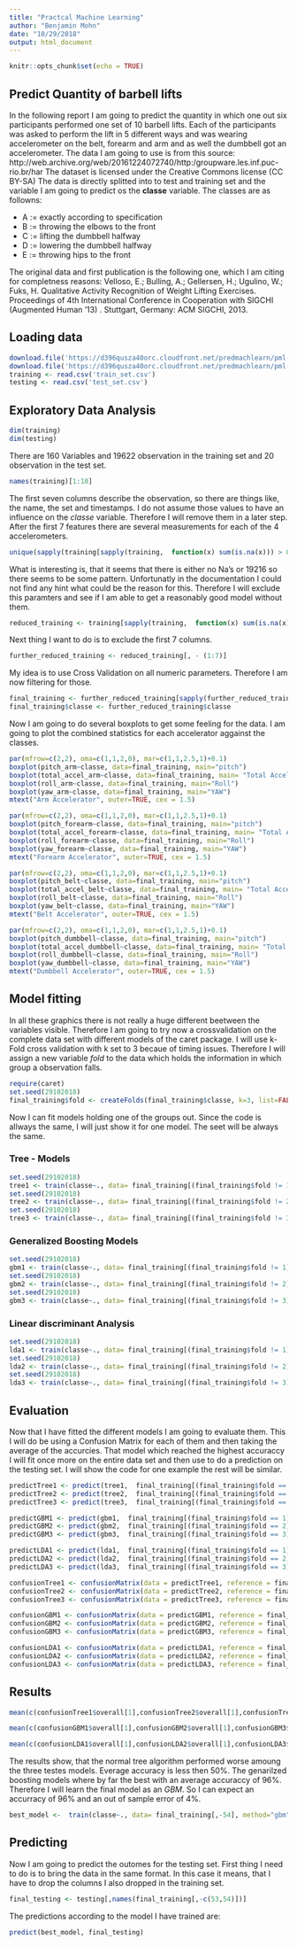 ```yaml
---
title: "Practcal Machine Learning"
author: "Benjamin Mohn"
date: "10/29/2018"
output: html_document
---
```


```r
knitr::opts_chunk$set(echo = TRUE)
```

## Predict Quantity of barbell lifts

In the following report I am going to predict the quantity in which one out six participants performed one set of 10 barbell lifts. Each of the participants was asked to perform the lift in 5 different ways and was wearing accelerometer on the belt, forearm and arm and as well the dumbbell got an accelerometer. The data I am going to use is from this source:  http://web.archive.org/web/20161224072740/http:/groupware.les.inf.puc-rio.br/har
The dataset is licensed under the Creative Commons license (CC BY-SA)
The data is directly splitted into to test and training set and the variable I am going to predict os the **classe** variable. The classes are as followns: 

 - A := exactly according to specification
 - B := throwing the elbows to the front
 - C := lifting the dumbbell halfway
 - D := lowering the dumbbell halfway
 - E := throwing hips to the front
 
The original data and first publication is the following one, which I am citing for completness reasons: 
Velloso, E.; Bulling, A.; Gellersen, H.; Ugulino, W.; Fuks, H. Qualitative Activity Recognition of Weight Lifting Exercises. Proceedings of 4th International Conference in Cooperation with SIGCHI (Augmented Human '13) . Stuttgart, Germany: ACM SIGCHI, 2013.

## Loading data

```r
download.file('https://d396qusza40orc.cloudfront.net/predmachlearn/pml-training.csv', 'train_set.csv', quiet=TRUE)
download.file('https://d396qusza40orc.cloudfront.net/predmachlearn/pml-testing.csv', 'test_set.csv', quiet=TRUE)
training <- read.csv('train_set.csv')
testing <- read.csv('test_set.csv')
```

## Exploratory Data Analysis

```r
dim(training)
dim(testing)
```
There are 160 Variables and 19622 observation in the training set and 20 observation in the test set. 

```r
names(training)[1:10]
```
The first seven columns describe the observation, so there are things like, the name, the set and timestamps. I do not assume those values to have an influence on the *classe* variable.
Therefore I will remove them in a later step.
After the first 7 features there are several measurements for each of the 4 accelerometers. 

```r
unique(sapply(training[sapply(training,  function(x) sum(is.na(x))) > 0 ], function(c) sum(is.na(c))))
```
What is interesting is, that it seems that there is either no Na's or 19216 so there seems to be some pattern. Unfortunatly in the documentation I could not find any hint what could be the reason for this. 
Therefore I will exclude this paramters and see if I am able to get a reasonably good model without them. 

```r
reduced_training <- training[sapply(training,  function(x) sum(is.na(x))) == 0 ]
```

Next thing I want to do is to exclude the first 7 columns. 

```r
further_reduced_training <- reduced_training[, - (1:7)]
```
My idea is to use Cross Validation on all numeric parameters. Therefore I am now filtering for those.

```r
final_training <- further_reduced_training[sapply(further_reduced_training, is.numeric)]
final_training$classe <- further_reduced_training$classe
```

Now I am going to do several boxplots to get some feeling for the data. I am going to plot the combined statistics for each accelerator aggainst the classes.

```r
par(mfrow=c(2,2), oma=c(1,1,2,0), mar=c(1,1,2.5,1)+0.1)
boxplot(pitch_arm~classe, data=final_training, main="pitch")
boxplot(total_accel_arm~classe, data=final_training, main= "Total Accelreation")
boxplot(roll_arm~classe, data=final_training, main="Roll")
boxplot(yaw_arm~classe, data=final_training, main="YAW")
mtext("Arm Accelerator", outer=TRUE, cex = 1.5)
```

```r
par(mfrow=c(2,2), oma=c(1,1,2,0), mar=c(1,1,2.5,1)+0.1)
boxplot(pitch_forearm~classe, data=final_training, main="pitch")
boxplot(total_accel_forearm~classe, data=final_training, main= "Total Accelreation")
boxplot(roll_forearm~classe, data=final_training, main="Roll")
boxplot(yaw_forearm~classe, data=final_training, main="YAW")
mtext("Forearm Accelerator", outer=TRUE, cex = 1.5)
```

```r
par(mfrow=c(2,2), oma=c(1,1,2,0), mar=c(1,1,2.5,1)+0.1)
boxplot(pitch_belt~classe, data=final_training, main="pitch")
boxplot(total_accel_belt~classe, data=final_training, main= "Total Accelreation")
boxplot(roll_belt~classe, data=final_training, main="Roll")
boxplot(yaw_belt~classe, data=final_training, main="YAW")
mtext("Belt Accelerator", outer=TRUE, cex = 1.5)
```

```r
par(mfrow=c(2,2), oma=c(1,1,2,0), mar=c(1,1,2.5,1)+0.1)
boxplot(pitch_dumbbell~classe, data=final_training, main="pitch")
boxplot(total_accel_dumbbell~classe, data=final_training, main= "Total Accelreation")
boxplot(roll_dumbbell~classe, data=final_training, main="Roll")
boxplot(yaw_dumbbell~classe, data=final_training, main="YAW")
mtext("Dumbbell Accelerator", outer=TRUE, cex = 1.5)
```

## Model fitting
In all these graphics there is not really a huge different beetween the variables visible. 
Therefore I am going to try now a crossvalidation on the complete data set with different models of the caret package. 
I will use k-Fold cross validation with k set to 3 becaue of timing issues. Therefore I will assign a new variable *fold* to the data which holds the information in which group a observation falls. 

```r
require(caret)
set.seed(29102018)
final_training$fold <- createFolds(final_training$classe, k=3, list=FALSE)
```

Now I can fit models holding one of the groups out. Since the code is allways the same, I will just show it for one model. The seet will be always the same. 
 
### Tree - Models
```r
set.seed(29102018)
tree1 <- train(classe~., data= final_training[(final_training$fold != 1),-54], method="rpart")
set.seed(29102018)
tree2 <- train(classe~., data= final_training[(final_training$fold != 2),-54], method="rpart")
set.seed(29102018)
tree3 <- train(classe~., data= final_training[(final_training$fold != 3),-54], method="rpart")
```

### Generalized Boosting Models
```r
set.seed(29102018)
gbm1 <- train(classe~., data= final_training[(final_training$fold != 1),-54], method="gbm", verbose=FALSE)
set.seed(29102018)
gbm2 <- train(classe~., data= final_training[(final_training$fold != 2),-54], method="gbm", verbose=FALSE)
set.seed(29102018)
gbm3 <- train(classe~., data= final_training[(final_training$fold != 3),-54], method="gbm", verbose=FALSE)
```

### Linear discriminant Analysis
```r
set.seed(29102018)
lda1 <- train(classe~., data= final_training[(final_training$fold != 1),-54], method="lda")
set.seed(29102018)
lda2 <- train(classe~., data= final_training[(final_training$fold != 2),-54], method="lda")
set.seed(29102018)
lda3 <- train(classe~., data= final_training[(final_training$fold != 3),-54], method="lda")
```

## Evaluation
Now that I have fitted the different models I am going to evaluate them. 
This I will do be using a Confusion Matrix for each of them and then taking the average of the accurcies. That model which reached the highest accuraccy I will fit once more on the entire data set and then use to do a prediction on the testing set. I will show the code for one example the rest will be similar.

```r
predictTree1 <- predict(tree1,  final_training[(final_training$fold == 1),-54])
predictTree2 <- predict(tree2,  final_training[(final_training$fold == 2),-54])
predictTree3 <- predict(tree3,  final_training[(final_training$fold == 3),-54])

predictGBM1 <- predict(gbm1,  final_training[(final_training$fold == 1),-54])
predictGBM2 <- predict(gbm2,  final_training[(final_training$fold == 2),-54])
predictGBM3 <- predict(gbm3,  final_training[(final_training$fold == 3),-54])

predictLDA1 <- predict(lda1,  final_training[(final_training$fold == 1),-54])
predictLDA2 <- predict(lda2,  final_training[(final_training$fold == 2),-54])
predictLDA3 <- predict(lda3,  final_training[(final_training$fold == 3),-54])
```

```r
confusionTree1 <- confusionMatrix(data = predictTree1, reference = final_training[(final_training$fold == 1),]$classe)
confusionTree2 <- confusionMatrix(data = predictTree2, reference = final_training[(final_training$fold == 2),]$classe)
confusionTree3 <- confusionMatrix(data = predictTree3, reference = final_training[(final_training$fold == 3),]$classe)

confusionGBM1 <- confusionMatrix(data = predictGBM1, reference = final_training[(final_training$fold == 1),]$classe)
confusionGBM2 <- confusionMatrix(data = predictGBM2, reference = final_training[(final_training$fold == 2),]$classe)
confusionGBM3 <- confusionMatrix(data = predictGBM3, reference = final_training[(final_training$fold == 3),]$classe)

confusionLDA1 <- confusionMatrix(data = predictLDA1, reference = final_training[(final_training$fold == 1),]$classe)
confusionLDA2 <- confusionMatrix(data = predictLDA2, reference = final_training[(final_training$fold == 2),]$classe)
confusionLDA3 <- confusionMatrix(data = predictLDA3, reference = final_training[(final_training$fold == 3),]$classe)
```

## Results
```r
mean(c(confusionTree1$overall[1],confusionTree2$overall[1],confusionTree3$overall[1]))
```

```r
mean(c(confusionGBM1$overall[1],confusionGBM2$overall[1],confusionGBM3$overall[1]))
```

```r
mean(c(confusionLDA1$overall[1],confusionLDA2$overall[1],confusionLDA3$overall[1]))
```

The results show, that the normal tree algorithm performed worse amoung the three testes models. Everage accuracy is less then 50%. The genarilzed boosting models where by far the best with an average accuraccy of 96%. 
Therefore I will learn the final model as an *GBM*. So I can expect an accurracy of 96% and an out of sample error of 4%.
```r
best_model <-  train(classe~., data= final_training[,-54], method="gbm", verbose=FALSE)
```

## Predicting
Now I am going to predict the outomes for the testing set. 
First thing I need to do is to bring the data in the same format. In this case it means, that I have to drop the columns I also dropped in the training set.

```r
final_testing <- testing[,names(final_training[,-c(53,54)])]
```

The predictions according to the model I have trained are: 
```r
predict(best_model, final_testing)
```

